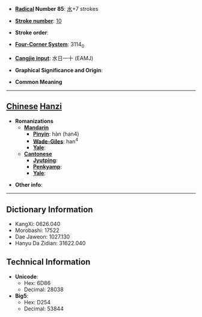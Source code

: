 * '''[[Wiktionary:Chinese radical index| Radical]] Number 85''': [[Wiktionary:Chinese radical index 水|水]]+7 strokes

* '''[[Wiktionary:Chinese total strokes index|Stroke number]]''': [[Wiktionary:Chinese total strokes index 10|10]]

* '''Stroke order''': 

* '''[[Wiktionary:Chinese four corner index|Four-Corner System]]''': 3114<sub>0</sub>

* '''[[Wiktionary:Chinese Cangjie index|Cangjie input]]''': 水日一十 (EAMJ)

* '''Graphical Significance and Origin''': 

* '''Common Meaning'''

----

== [[Chinese]] [[Hanzi]] ==

* '''Romanizations'''
** '''[[Mandarin]]'''
*** '''[[Pinyin]]''': hàn (han4)
*** '''[[Wade-Giles]]''': han<sup>4</sup>
*** '''[[Yale]]''': 
** '''[[Cantonese]]'''
*** '''[[Jyutping]]''':
*** '''[[Penkyamp]]''': 
*** '''[[Yale]]''': 

* '''Other info''': 

----

== Dictionary Information ==

* KangXi: 0626.040
* Morobashi: 17522
* Dae Jaweon: 1027.130
* Hanyu Da Zidian: 31622.040

== Technical Information ==

* '''Unicode''':
** Hex: 6D86
** Decimal: 28038
* '''Big5''':
** Hex: D254
** Decimal: 53844